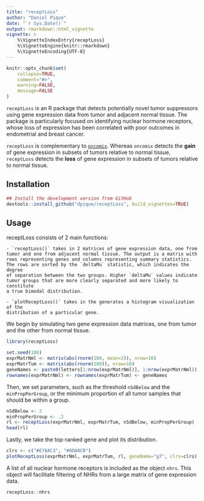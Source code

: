 ```yaml
---
title: "receptLoss"
author: "Daniel Pique"
date: "`r Sys.Date()`"
output: rmarkdown::html_vignette
vignette: >
    %\VignetteIndexEntry{receptLoss}
    %\VignetteEngine{knitr::rmarkdown}
    %\VignetteEncoding{UTF-8}
---
```


```r
knitr::opts_chunk$set(
    collapse=TRUE,
    comment="#>",
    warning=FALSE,
    message=FALSE
)
```

`receptLoss` is an R package that detects potentially novel tumor suppressors 
using gene expression data from tumor and adjacent normal tissue. The package 
is particularly focused on identifying nuclear hormone receptors, whose loss 
of expression has been correlated with poor outcomes in endometrial and 
breast cancer.

`receptLoss` is complementary to 
[`oncomix`](https://github.com/dpique/oncomix). Whereas `oncomix` detects 
the **gain** of gene expression in subsets of tumors relative to normal 
tissue, `receptLoss` detects the **loss** of gene expression in subsets 
of tumors relative to normal tissue.

## Installation

```r
## Install the development version from GitHub
devtools::install_github("dpique/receptLoss", build_vignettes=TRUE)
```

## Usage

receptLoss consists of 2 main functions:

    - `receptLoss()` takes in 2 matrices of gene expression data, one from 
    tumor and one from adjacent normal tissue. The output is a matrix with 
    rows representing genes and columns representing summary statistics. 
    The rows are sorted by the `deltaMu` statistic, which indicates the degree
    of separation between the two groups. Higher `deltaMu` values indicate 
    tumor groups that are more clearly separated and more likely to constitute 
    a true bimodal distribution.
    
    - `plotReceptLoss()` takes in the generates a histogram visualization of the
    distribution of a particular gene.

We begin by simulating two gene expression data matrices, one from tumor 
and the other from normal tissue.
```r
library(receptLoss)

set.seed(100)
exprMatrNml <- matrix(abs(rnorm(100, mean=2)), nrow=10) 
exprMatrTum <- matrix(abs(rnorm(100)), nrow=10)
geneNames <- paste0(letters[1:nrow(exprMatrNml)], 1:nrow(exprMatrNml))
rownames(exprMatrNml) <- rownames(exprMatrTum) <- geneNames

```

Then, we set parameters, such as the threshold `nSdBelow` and the
`minPropPerGroup`, or the minimum proportion of all tumor samples 
that should be within a group.
```r
nSdBelow <- 2
minPropPerGroup <- .2
rl <- receptLoss(exprMatrNml, exprMatrTum, nSdBelow, minPropPerGroup)
head(rl)
```

Lastly, we take the top-ranked gene and plot its distribution.
```r
clrs <- c("#E78AC3", "#8DA0CB")
plotReceptLoss(exprMatrNml, exprMatrTum, rl, geneName="g7", clrs=clrs)
```

A list of all nuclear hormone receptors is included as the object `nhrs`.
This object will facilitate filtering of NHRs from a large matrix of gene 
expression data.

```r
receptLoss::nhrs
```

